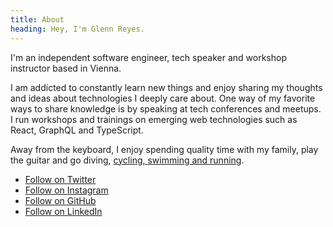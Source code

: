 ```yaml
---
title: About
heading: Hey, I'm Glenn Reyes.
---
```


I'm an independent software engineer, tech speaker and workshop instructor based in Vienna.

I am addicted to constantly learn new things and enjoy sharing my thoughts and ideas about technologies I deeply care about. One way of my favorite ways to share knowledge is by speaking at tech conferences and meetups. I run workshops and trainings on emerging web technologies such as React, GraphQL and TypeScript.

Away from the keyboard, I enjoy spending quality time with my family, play the guitar and go diving, [cycling, swimming and running](https://www.strava.com/athletes/14875783).

- [Follow on Twitter](https://twitter.com/glnnrys)
- [Follow on Instagram](https://instagram.com/glnnrys)
- [Follow on GitHub](https://github.com/glennreyes)
- [Follow on LinkedIn](https://linkedin.com/in/glnnrys)
